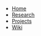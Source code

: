 - [Home](/)
- [Research](/research)
- [Projects](/blog)
- [Wiki](/docs/wiki)
  <!-- - [Product One](/docs/product-one)
  - [Product Two](/docs/product-two)
  - [Wiki Page](/docs/wiki) -->

